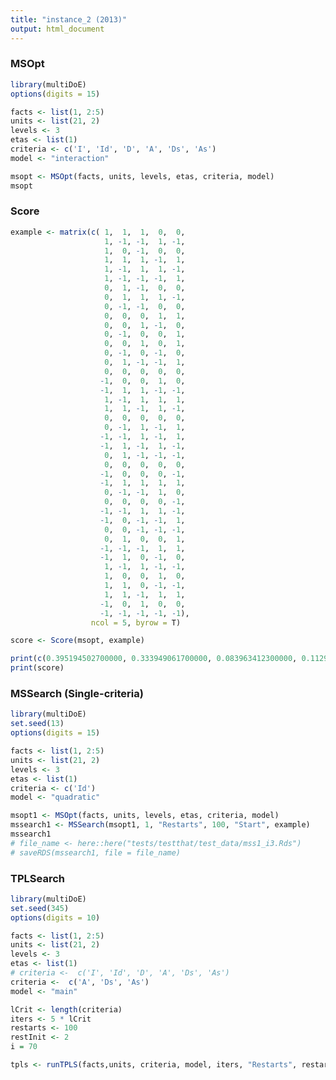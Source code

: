 ```yaml
---
title: "instance_2 (2013)"
output: html_document
---
```


### MSOpt  

```r
library(multiDoE)
options(digits = 15)

facts <- list(1, 2:5)
units <- list(21, 2)
levels <- 3
etas <- list(1)
criteria <- c('I', 'Id', 'D', 'A', 'Ds', 'As')
model <- "interaction"

msopt <- MSOpt(facts, units, levels, etas, criteria, model)
msopt
```

### Score  

```r

example <- matrix(c( 1,  1,  1,  0,  0,
                     1, -1, -1,  1, -1,
                     1,  0, -1,  0,  0,
                     1,  1,  1, -1,  1,
                     1, -1,  1,  1, -1,
                     1, -1, -1, -1,  1,
                     0,  1, -1,  0,  0,
                     0,  1,  1,  1, -1,
                     0, -1, -1,  0,  0,
                     0,  0,  0,  1,  1,
                     0,  0,  1, -1,  0,
                     0, -1,  0,  0,  1,
                     0,  0,  1,  0,  1,
                     0, -1,  0, -1,  0,
                     0,  1, -1, -1,  1,
                     0,  0,  0,  0,  0,
                    -1,  0,  0,  1,  0,
                    -1,  1,  1, -1, -1,
                     1, -1,  1,  1,  1,
                     1,  1, -1,  1, -1,
                     0,  0,  0,  0,  0,
                     0, -1,  1, -1,  1,
                    -1, -1,  1, -1,  1,
                    -1,  1, -1,  1, -1,
                     0,  1, -1, -1, -1,
                     0,  0,  0,  0,  0,
                    -1,  0,  0,  0, -1,
                    -1,  1,  1,  1,  1,
                     0, -1, -1,  1,  0,
                     0,  0,  0,  0, -1,
                    -1, -1,  1,  1, -1,
                    -1,  0, -1, -1,  1,
                     0,  0, -1, -1, -1,
                     0,  1,  0,  0,  1,
                    -1, -1, -1,  1,  1,
                    -1,  1,  0, -1,  0,
                     1, -1,  1, -1, -1,
                     1,  0,  0,  1,  0,
                     1,  1,  0, -1, -1,
                     1,  1, -1,  1,  1,
                    -1,  0,  1,  0,  0,
                    -1, -1, -1, -1, -1),
                  ncol = 5, byrow = T)

score <- Score(msopt, example)

print(c(0.395194502700000, 0.333949061700000, 0.083963412300000, 0.112928750900000, 0.084644937000000, 0.081678751000000))
print(score)
```


### MSSearch (Single-criteria)
```r
library(multiDoE)
set.seed(13)
options(digits = 15)

facts <- list(1, 2:5)
units <- list(21, 2)
levels <- 3
etas <- list(1)
criteria <- c('Id')
model <- "quadratic"

msopt1 <- MSOpt(facts, units, levels, etas, criteria, model)
mssearch1 <- MSSearch(msopt1, 1, "Restarts", 100, "Start", example)
mssearch1
# file_name <- here::here("tests/testthat/test_data/mss1_i3.Rds")
# saveRDS(mssearch1, file = file_name)
```

### TPLSearch  

```r
library(multiDoE)
set.seed(345)
options(digits = 10)

facts <- list(1, 2:5)
units <- list(21, 2)
levels <- 3
etas <- list(1)
# criteria <-  c('I', 'Id', 'D', 'A', 'Ds', 'As')
criteria <-  c('A', 'Ds', 'As')
model <- "main"

lCrit <- length(criteria)
iters <- 5 * lCrit
restarts <- 100
restInit <- 2
i = 70

tpls <- runTPLS(facts,units, criteria, model, iters, "Restarts", restarts)

```
